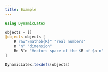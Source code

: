 ```yaml
---
title: Example
---
```


```julia
using DynamicLatex

objects = []
@objects objects [
    R raw"\mathbb{R}" "real numbers"
    n "n" "dimension"
    Rn R^n "Vectors space of the $R of $n n"
]

DynamicLatex.texdefs(objects)
```